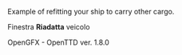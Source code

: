 Example of refitting your ship to carry other cargo.

Finestra '''Riadatta''' veicolo

OpenGFX - OpenTTD ver. 1.8.0